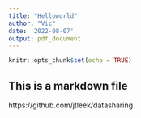 ```yaml
---
title: "Helloworld"
author: "Vic"
date: '2022-08-07'
output: pdf_document
---
```


```r
knitr::opts_chunk$set(echo = TRUE)
```

## This is a markdown file
https://github.com/jtleek/datasharing
